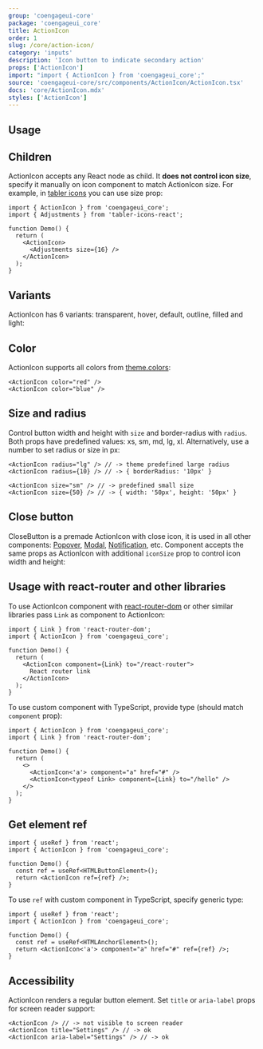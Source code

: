 ```yaml
---
group: 'coengageui-core'
package: 'coengageui_core'
title: ActionIcon
order: 1
slug: /core/action-icon/
category: 'inputs'
description: 'Icon button to indicate secondary action'
props: ['ActionIcon']
import: "import { ActionIcon } from 'coengageui_core';"
source: 'coengageui-core/src/components/ActionIcon/ActionIcon.tsx'
docs: 'core/ActionIcon.mdx'
styles: ['ActionIcon']
---
```



## Usage

<Demo data={ActionIconDemos.configurator} />

## Children

ActionIcon accepts any React node as child. It **does not control icon size**, specify it manually on icon component to match ActionIcon size.
For example, in [tabler icons](https://tablericons.com/) you can use size prop:

```tsx
import { ActionIcon } from 'coengageui_core';
import { Adjustments } from 'tabler-icons-react';

function Demo() {
  return (
    <ActionIcon>
      <Adjustments size={16} />
    </ActionIcon>
  );
}
```

## Variants

ActionIcon has 6 variants: transparent, hover, default, outline, filled and light:

<Demo data={ActionIconDemos.variants} />

## Color

ActionIcon supports all colors from [theme.colors](/theming/extend-theme/#default-colors):

```tsx
<ActionIcon color="red" />
<ActionIcon color="blue" />
```

<Demo data={ActionIconDemos.colors} />

## Size and radius

Control button width and height with `size` and border-radius with `radius`.
Both props have predefined values: xs, sm, md, lg, xl.
Alternatively, use a number to set radius or size in px:

```tsx
<ActionIcon radius="lg" /> // -> theme predefined large radius
<ActionIcon radius={10} /> // -> { borderRadius: '10px' }

<ActionIcon size="sm" /> // -> predefined small size
<ActionIcon size={50} /> // -> { width: '50px', height: '50px' }
```

## Close button

CloseButton is a premade ActionIcon with close icon, it is used in all other components: [Popover](/core/popover/), [Modal](/core/modal/), [Notification](/core/Notification/), etc.
Component accepts the same props as ActionIcon with additional `iconSize` prop to control icon width and height:

<Demo data={ActionIconDemos.closeButton} />

## Usage with react-router and other libraries

To use ActionIcon component with [react-router-dom](https://reactrouter.com/web/guides/quick-start)
or other similar libraries pass `Link` as component to ActionIcon:

```tsx
import { Link } from 'react-router-dom';
import { ActionIcon } from 'coengageui_core';

function Demo() {
  return (
    <ActionIcon component={Link} to="/react-router">
      React router link
    </ActionIcon>
  );
}
```

To use custom component with TypeScript, provide type (should match `component` prop):

```tsx
import { ActionIcon } from 'coengageui_core';
import { Link } from 'react-router-dom';

function Demo() {
  return (
    <>
      <ActionIcon<'a'> component="a" href="#" />
      <ActionIcon<typeof Link> component={Link} to="/hello" />
    </>
  );
}
```

## Get element ref

```tsx
import { useRef } from 'react';
import { ActionIcon } from 'coengageui_core';

function Demo() {
  const ref = useRef<HTMLButtonElement>();
  return <ActionIcon ref={ref} />;
}
```

To use `ref` with custom component in TypeScript, specify generic type:

```tsx
import { useRef } from 'react';
import { ActionIcon } from 'coengageui_core';

function Demo() {
  const ref = useRef<HTMLAnchorElement>();
  return <ActionIcon<'a'> component="a" href="#" ref={ref} />;
}
```

## Accessibility

ActionIcon renders a regular button element. Set `title` or `aria-label` props for screen reader support:

```tsx
<ActionIcon /> // -> not visible to screen reader
<ActionIcon title="Settings" /> // -> ok
<ActionIcon aria-label="Settings" /> // -> ok
```
